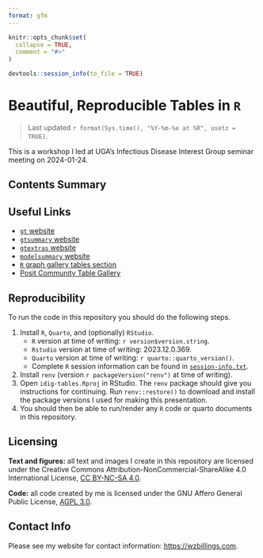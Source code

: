 ```yaml
---
format: gfm
---
```


<!-- README.md is generated from README.Rmd. Please edit that file -->

```r
knitr::opts_chunk$set(
  collapse = TRUE,
  comment = "#>"
)

devtools::session_info(to_file = TRUE)
```

# Beautiful, Reproducible Tables in `R`

> Last updated `r format(Sys.time(), "%Y-%m-%e at %R", usetz = TRUE)`.

This is a workshop I led at UGA's Infectious Disease Interest Group seminar
meeting on 2024-01-24.

<!-- badges: start -->
<!-- badges: end -->

## Contents Summary

## Useful Links

* [`gt` website](https://gt.rstudio.com/)
* [`gtsummary` website](https://www.danieldsjoberg.com/gtsummary/)
* [`gtextras` website](https://jthomasmock.github.io/gtExtras/)
* [`modelsummary` website](https://modelsummary.com/)
* [`R` graph gallery tables section](https://r-graph-gallery.com/table.html)
* [Posit Community Table Gallery](https://community.rstudio.com/c/table-gallery/64)

## Reproducibility

To run the code in this repository you should do the following steps.

1. Install `R`, `Quarto`, and (optionally) `RStudio`.
	* `R` version at time of writing: `r version$version.string`.
	* `Rstudio` version at time of writing: 2023.12.0.369.
	* `Quarto` version at time of writing: `r quarto::quarto_version()`.
	* Complete `R` session information can be found in
	[`session-info.txt`](session-info.txt).
2. Install `renv` (version `r packageVersion("renv")` at time of writing).
3. Open `idig-tables.Rproj` in RStudio. The `renv` package should give you
instructions for continuing. Run `renv::restore()` to download and install the
package versions I used for making this presentation.
4. You should then be able to run/render any `R` code or quarto documents
in this repository.

## Licensing

**Text and figures:** all text and images I create in this repository
are licensed under the Creative Commons
Attribution-NonCommercial-ShareAlike 4.0 International License, [CC
BY-NC-SA 4.0](https://creativecommons.org/licenses/by-nc-sa/4.0/).

**Code:** all code created by me is licensed under the GNU Affero
General Public License, [AGPL 3.0](LICENSE.md).

## Contact Info

Please see my website for contact information: <https://wzbillings.com>.
